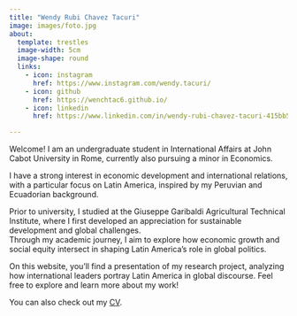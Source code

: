 ```yaml
---
title: "Wendy Rubi Chavez Tacuri"
image: images/foto.jpg
about:
  template: trestles
  image-width: 5cm
  image-shape: round
  links:
    - icon: instagram
      href: https://www.instagram.com/wendy.tacuri/
    - icon: github
      href: https://wenchtac6.github.io/
    - icon: linkedin
      href: https://www.linkedin.com/in/wendy-rubi-chavez-tacuri-415bb5208/  

---
```


Welcome! I am an undergraduate student in International Affairs at John Cabot University in Rome, currently also pursuing a minor in Economics.

I have a strong interest in economic development and international relations, with a particular focus on Latin America, inspired by my Peruvian and Ecuadorian background.

Prior to university, I studied at the Giuseppe Garibaldi Agricultural Technical Institute, where I first developed an appreciation for sustainable development and global challenges.\
Through my academic journey, I aim to explore how economic growth and social equity intersect in shaping Latin America’s role in global politics.

On this website, you’ll find a presentation of my research project, analyzing how international leaders portray Latin America in global discourse. Feel free to explore and learn more about my work!

You can also check out my [CV](cv/cv en.pdf).
